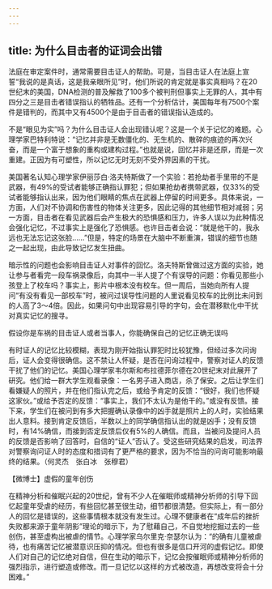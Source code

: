 ```yaml
---
---
---
```

title: 为什么目击者的证词会出错
---




法庭在审定案件时，通常需要目击证人的帮助。可是，当目击证人在法庭上宣誓“我说的是真话，这是我亲眼所见”时，他们所说的肯定就是事实真相吗？在20世纪末的美国，DNA检测的普及解救了100多个被判刑但事实上无罪的人，其中有四分之三是目击者错误指认的牺牲品。还有一个分析估计，美国每年有7500个案件是错判的，而其中又有4500个是由于目击者的错误指认造成的。

不是“眼见为实”吗？为什么目击证人会出现错认呢？这是一个关于记忆的难题。心理学家巴特利特说：“记忆并非是无数僵化的、无生机的、散碎的痕迹的再次兴奋，而是一个富于想象的重构或建构过程。”也就是说，回忆并非是还原，而是一次重建。正因为有可塑性，所以记忆无时无刻不受外界因素的干扰。

美国著名认知心理学家伊丽莎白·洛夫特斯做了一个实验：若抢劫者手里带的不是武器，有49%的受试者能够正确指认罪犯；但如果抢劫者携带武器，仅33%的受试者能够指认出来，因为他们眼睛的焦点在武器上停留的时间更多。具体来说，一方面，人们对不协调和伤害性的物体关注更多，因此记得的其他细节相对减弱；另一方面，目击者在看见武器后会产生极大的恐惧感和压力，许多人误以为此种情况会强化记忆，不过事实上是强化了恐惧感。也许目击者会说：“就是他干的，我永远也无法忘记这张脸……”但是，特定的场景在大脑中不断重演，错误的细节也随之一起出现，由此导致记忆发生扭曲。



暗示性的问题也会影响目击证人对事件的回忆。洛夫特斯曾做过这方面的实验，她让参与者看完一段车祸录像后，向其中一半人提了个有误导的问题：你看见那些小孩登上了校车吗？事实上，影片中根本没有校车。但一周后，当她向所有人提问“有没有看见一部校车”时，被问过误导性问题的人里说看见校车的比例比未问到的人高了3～4倍。因此，如果问句中出现容易引导的字句，会在潜移默化中干扰对真实记忆的搜寻。

假设你是车祸的目击证人或者当事人，你能确保自己的记忆正确无误吗



有时证人的记忆比较模糊，表现为刚开始指认罪犯时比较犹豫，但经过多次问询后，证人会变得很确信。这不禁让人怀疑，是否在问询过程中，警察对证人的反馈干扰了他们的记忆。美国心理学家韦尔斯和布拉德菲尔德在20世纪末对此展开了研究。他们给一群大学生观看录像：一名男子进入商店，杀了保安。之后让学生们看嫌疑人的照片，并在他们指认完之后，或给予肯定的反馈：“很好，我们也怀疑这家伙。”或给予否定的反馈：“事实上，我们不太认为是他干的。”或没有反馈。接下来，学生们在被问到有多大把握确认录像中的凶手就是照片上的人时，实验结果出人意料。接到肯定反馈后，半数以上的同学确信指认出的就是凶手；没有反馈时，有14%确信，而接到否定反馈后仅有5%的人确信。而且，当被问及提问人员的反馈是否影响了回答时，自信的“证人”否认了。受这些研究结果的启发，司法界对警察询问证人时的态度和措词有了更严格的要求，因为不恰当的问询可能影响最终的结果。（何灵杰　张白冰　张穆君）





【微博士】虚假的童年创伤

在精神分析和催眠兴起的20世纪，曾有不少人在催眠师或精神分析师的引导下回忆起童年受虐的经历，有些回忆甚至很生动，细节都很清楚。但实际上，有一部分人的回忆是错误的，这些事情根本就没有发生过。心理不健康者在“成年后的挫折失败都来源于童年阴影”理论的暗示下，为了慰藉自己，不自觉地挖掘过去的一些创伤，甚至虚构出被虐的情节。心理学家乌尔里克·奈瑟尔认为：“的确有儿童被虐待，也有痛苦记忆被潜意识压抑的情况。但也有很多是信口开河的虚假记忆。即使人们对自己的记忆绝对自信，但在生动的暗示下，记忆会按催眠师或精神分析师的强烈指示，进行塑造或修改。而一旦记忆以这样的方式被改造，再想改变将会十分困难。”